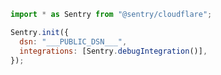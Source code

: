 <SignInNote />

```javascript {tabTitle: JavaScript}
import * as Sentry from "@sentry/cloudflare";

Sentry.init({
  dsn: "___PUBLIC_DSN___",
  integrations: [Sentry.debugIntegration()],
});
```
